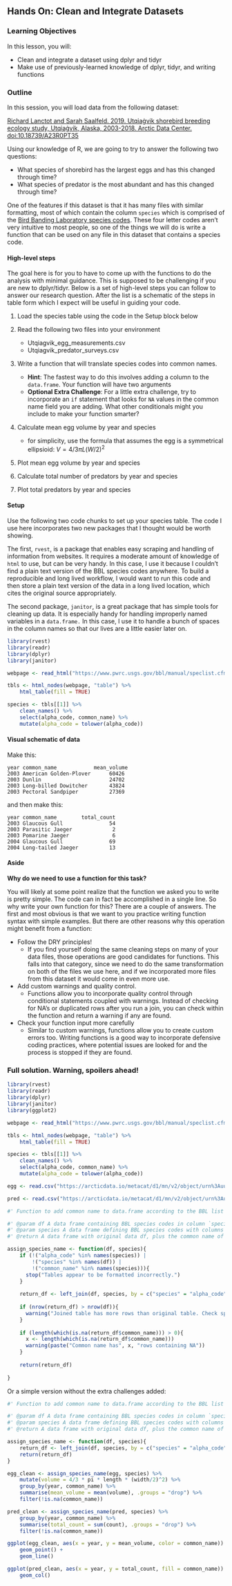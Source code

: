 ## Hands On: Clean and Integrate Datasets

### Learning Objectives

In this lesson, you will:

-   Clean and integrate a dataset using dplyr and tidyr
-   Make use of previously-learned knowledge of dplyr, tidyr, and writing functions

### Outline

In this session, you will load data from the following dataset:

[Richard Lanctot and Sarah Saalfeld. 2019. Utqiaġvik shorebird breeding ecology study, Utqiaġvik, Alaska, 2003-2018. Arctic Data Center. doi:10.18739/A23R0PT35](https://doi.org/10.18739/A23R0PT35)

Using our knowledge of R, we are going to try to answer the following two questions:

-   What species of shorebird has the largest eggs and has this changed through time?
-   What species of predator is the most abundant and has this changed through time?

One of the features if this dataset is that it has many files with similar formatting, most of which contain the column `species` which is comprised of the [Bird Banding Laboratory species codes](https://www.pwrc.usgs.gov/bbl/manual/speclist.cfm). These four letter codes aren't very intuitive to most people, so one of the things we will do is write a function that can be used on any file in this dataset that contains a species code.

#### High-level steps {.unnumbered}

The goal here is for you to have to come up with the functions to do the analysis with minimal guidance. This is supposed to be challenging if you are new to dplyr/tidyr. Below is a set of high-level steps you can follow to answer our research question. After the list is a schematic of the steps in table form which I expect will be useful in guiding your code.

1.  Load the species table using the code in the Setup block below

2.  Read the following two files into your environment

    -   Utqiagvik\_egg\_measurements.csv
    -   Utqiagvik\_predator\_surveys.csv

3.  Write a function that will translate species codes into common names.

    -   **Hint**: The fastest way to do this involves adding a column to the `data.frame`. Your function will have two arguments
    -   **Optional Extra Challenge**: For a little extra challenge, try to incorporate an `if` statement that looks for `NA` values in the common name field you are adding. What other conditionals might you include to make your function smarter?

4.  Calculate mean egg volume by year and species

    -   for simplicity, use the formula that assumes the egg is a symmetrical ellipsioid: $V = 4/3{\pi}L(W/2)^2$

5.  Plot mean egg volume by year and species

6.  Calculate total number of predators by year and species

7.  Plot total predators by year and species

#### Setup {.unnumbered .setup}

Use the following two code chunks to set up your species table. The code I use here incorporates two new packages that I thought would be worth showing.

The first, `rvest`, is a package that enables easy scraping and handling of information from websites. It requires a moderate amount of knowledge of `html` to use, but can be very handy. In this case, I use it because I couldn't find a plain text version of the BBL species codes anywhere. To build a reproducible and long lived workflow, I would want to run this code and then store a plain text version of the data in a long lived location, which cites the original source appropriately.

The second package, `janitor`, is a great package that has simple tools for cleaning up data. It is especially handy for handling improperly named variables in a `data.frame.` In this case, I use it to handle a bunch of spaces in the column names so that our lives are a little easier later on.

```r
library(rvest)
library(readr)
library(dplyr)
library(janitor)
```

```r
webpage <- read_html("https://www.pwrc.usgs.gov/bbl/manual/speclist.cfm")

tbls <- html_nodes(webpage, "table") %>% 
    html_table(fill = TRUE)

species <- tbls[[1]] %>% 
    clean_names() %>% 
    select(alpha_code, common_name) %>% 
    mutate(alpha_code = tolower(alpha_code))
```

#### Visual schematic of data {-}

Make this:

    year common_name            mean_volume
    2003 American Golden-Plover      60426
    2003 Dunlin                      24702
    2003 Long-billed Dowitcher       43824
    2003 Pectoral Sandpiper          27369

and then make this:

    year common_name        total_count
    2003 Glaucous Gull               54
    2003 Parasitic Jaeger             2
    2003 Pomarine Jaeger              6
    2004 Glaucous Gull               69
    2004 Long-tailed Jaeger          13
    

#### Aside {- .aside}

**Why do we need to use a function for this task?**

You will likely at some point realize that the function we asked you to write is pretty simple. The code can in fact be accomplished in a single line. So why write your own function for this? There are a couple of answers. The first and most obvious is that we want to you practice writing function syntax with simple examples. But there are other reasons why this operation might benefit from a function:

* Follow the DRY principles!
    - If you find yourself doing the same cleaning steps on many of your data files, those operations are good candidates for functions. This falls into that category, since we need to do the same transformation on both of the files we use here, and if we incorporated more files from this dataset it would come in even more use.
* Add custom warnings and quality control.
    - Functions allow you to incorporate quality control through conditional statements coupled with warnings. Instead of checking for NA's or duplicated rows after you run a join, you can check within the function and return a warning if any are found.
* Check your function input more carefully
    - Similar to custom warnings, functions allow you to create custom errors too. Writing functions is a good way to incorporate defensive coding practices, where potential issues are looked for and the process is stopped if they are found.

### Full solution. Warning, spoilers ahead!



```r
library(rvest)
library(readr)
library(dplyr)
library(janitor)
library(ggplot2)
```

```r
webpage <- read_html("https://www.pwrc.usgs.gov/bbl/manual/speclist.cfm")

tbls <- html_nodes(webpage, "table") %>% 
    html_table(fill = TRUE)

species <- tbls[[1]] %>% 
    clean_names() %>% 
    select(alpha_code, common_name) %>% 
    mutate(alpha_code = tolower(alpha_code))
```

```r
egg <- read.csv("https://arcticdata.io/metacat/d1/mn/v2/object/urn%3Auuid%3A4b219711-2282-420a-b1d6-1893fe4a74a6")

pred <- read.csv("https://arcticdata.io/metacat/d1/mn/v2/object/urn%3Auuid%3A9ffec04c-7e2d-41dd-9e88-b6c2e8c4375e")
```

```r
#' Function to add common name to data.frame according to the BBL list of species codes

#' @param df A data frame containing BBL species codes in column `species`
#' @param species A data frame defining BBL species codes with columns `alpha_code` and `common_name`
#' @return A data frame with original data df, plus the common name of species

assign_species_name <- function(df, species){
    if (!("alpha_code" %in% names(species)) |
        !("species" %in% names(df)) |
        !("common_name" %in% names(species))){
      stop("Tables appear to be formatted incorrectly.")
    }  
  
    return_df <- left_join(df, species, by = c("species" = "alpha_code"))
    
    if (nrow(return_df) > nrow(df)){
      warning("Joined table has more rows than original table. Check species table for duplicated code values.")
    }
    
    if (length(which(is.na(return_df$common_name))) > 0){
      x <- length(which(is.na(return_df$common_name)))
      warning(paste("Common name has", x, "rows containing NA"))
    }
    
    return(return_df)
        
}
```

Or a simple version without the extra challenges added:

```r
#' Function to add common name to data.frame according to the BBL list of species codes

#' @param df A data frame containing BBL species codes in column `species`
#' @param species A data frame defining BBL species codes with columns `alpha_code` and `common_name`
#' @return A data frame with original data df, plus the common name of species

assign_species_name <- function(df, species){
    return_df <- left_join(df, species, by = c("species" = "alpha_code"))
    return(return_df)
}
```

```r
egg_clean <- assign_species_name(egg, species) %>% 
    mutate(volume = 4/3 * pi * length * (width/2)^2) %>% 
    group_by(year, common_name) %>% 
    summarise(mean_volume = mean(volume), .groups = "drop") %>% 
    filter(!is.na(common_name))
```

```r
pred_clean <- assign_species_name(pred, species) %>% 
    group_by(year, common_name) %>% 
    summarise(total_count = sum(count), .groups = "drop") %>% 
    filter(!is.na(common_name))
```

```r
ggplot(egg_clean, aes(x = year, y = mean_volume, color = common_name)) +
    geom_point() +
    geom_line()
```

```r
ggplot(pred_clean, aes(x = year, y = total_count, fill = common_name)) +
    geom_col()
```


